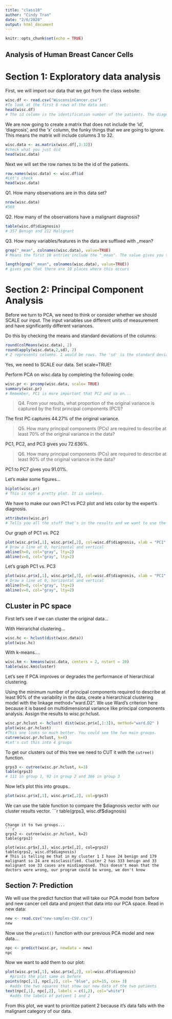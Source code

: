 ```yaml
---
title: "class10"
author: "Cindy Tran"
date: "2/6/2020"
output: html_document
---
```


```r
knitr::opts_chunk$set(echo = TRUE)
```

## Analysis of Human Breast Cancer Cells

# Section 1: Exploratory data analysis

First, we will import our data that we got from the class website:
```r
wisc.df <- read.csv("WisconsinCancer.csv")
#To look at the first 6 rows of the data set:
head(wisc.df)
# The id column is the identification number of the patients. The diagnosis column is the diagnosis that the doctors in Wisconsin already gave these patients. It's weird because there is a column labeled 'x' that only includes 'NA'.
```

We are now going to create a matrix that does not include the 'id', 'diagnosis', and the 'x' column, the funky things that we are going to ignore. This means the matrix will include columns 3 to 32.
```r
wisc.data <- as.matrix(wisc.df[,3:32])
#check what you just did
head(wisc.data)
```

Next we will set the row names to be the id of the patients. 
```r
row.names(wisc.data) <- wisc.df$id
#Let's check
head(wisc.data)
```

Q1. How many observations are in this data set?
```r
nrow(wisc.data)
#569
```

Q2. How many of the observations have a malignant diagnosis?
```r
table(wisc.df$diagnosis)
# 357 Benign and 212 Malignant
```

Q3. How many variables/features in the data are suffixed with _mean?
```r
grep("_mean", colnames(wisc.data), value=TRUE)
# Means the first 10 entries include the "_mean". The value gives you the names of the ones that has this.

length(grep("_mean", colnames(wisc.data), value=TRUE))
# gives you that there are 10 places where this occurs
```

# Section 2: Principal Component Analysis

Before we turn to PCA, we need to think or consider whether we should SCALE our input. The input variables use different units of measurement and have significantly different variances.

Do this by checking the means and standard deviations of the columns:
```r
round(colMeans(wisc.data), 2)
round(apply(wisc.data,2,sd), 2)
# 2 represents columns. 1 would be rows. The 'sd' is the standard deviation column.
```

Yes, we need to SCALE our data. Set scale=TRUE!

Perform PCA on wisc.data by completing the following code:
```r
wisc.pr <- prcomp(wisc.data, scale= TRUE)
summary(wisc.pr)
# Remember, PC1 is more important that PC2 and so on...
```

> Q4. From your results, what proportion of the original variance is captured by the first principal components (PC1)?
  
  The first PC captures 44.27% of the original variance.
  
> Q5. How many principal components (PCs) are required to describe at least 70% of the original variance in the data?
  
  PC1, PC2, and PC3 gives you 72.636%.
  
> Q6. How many principal components (PCs) are required to describe at least 90% of the original variance in the data?
  
  PC1 to PC7 gives you 91.01%.
  
Let's make some figures...

```r
biplot(wisc.pr)
# This is not a pretty plot. It is useless.
```

We have to make our own PC1 vs PC2 plot and lets color by the expert's diagnosis. 
```r
attributes(wisc.pr)
# Tells you all the stuff that's in the results and we want to use the 'x' because it is the scores on our PC components.
```

Our graph of PC1 vs. PC2
```r
plot(wisc.pr$x[,1], wisc.pr$x[,2], col=wisc.df$diagnosis, xlab = "PC1", ylab = "PC2")
# Draw a line at 0, horizontal and vertical
abline(h=0, col="gray", lty=2)
abline(v=0, col="gray", lty=2)
```

Let's graph PC1 vs. PC3
```r
plot(wisc.pr$x[,1], wisc.pr$x[,3], col=wisc.df$diagnosis, xlab = "PC1", ylab = "PC2")
# Draw a line at 0, horizontal and vertical
abline(h=0, col="gray", lty=2)
abline(v=0, col="gray", lty=2)
```

## CLuster in PC space

First let's see if we can cluster the original data...

With Heirarichal clustering...
```r
wisc.hc <- hclust(dist(wisc.data))
plot(wisc.hc)
```
With k-means....
```r
wisc.km <- kmeans(wisc.data, centers = 2, nstart = 20)
table(wisc.km$cluster)
```

Let's see if PCA improves or degrades the performance of hierarchical clustering.

Using the minimum number of principal components required to describe at least 90% of the variability in the data, create a hierarchical clustering model with the linkage method="ward.D2". We use Ward’s criterion here because it is based on multidimensional variance like principal components analysis. Assign the results to wisc.pr.hclust.
```r
wisc.pr.hclust <- hclust( dist(wisc.pr$x[,1:3]), method="ward.D2" )
plot(wisc.pr.hclust)
#This one looks so much better. You could see the two main groups.
cutree(wisc.pr.hclust, k=4)
#Let's cut this into 4 groups
```

To get our clusters out of this tree we need to CUT it with the `cutree()` function.

```r
grps3 <- cutree(wisc.pr.hclust, k=3)
table(grps3)
# 111 in group 1, 92 in group 2 and 366 in group 3
```

Now let's plot this into groups..
```r
plot(wisc.pr$x[,1], wisc.pr$x[,2], col=grps3)
```

We can use the table function to compare the $diagnosis vector with our cluster results vector.
```r
table(grps3, wisc.df$diagnosis)
```

Change it to two groups...
```r
grps2 <- cutree(wisc.pr.hclust, k=2)
table(grps2)

plot(wisc.pr$x[,1], wisc.pr$x[,2], col=grps2)
table(grps2, wisc.df$diagnosis)
# This is telling me that in my cluster 1 I have 24 benign and 179 malignant so 24 are misclassified. Cluster 2 has 333 benign and 33 malignant soe 33 cases are misdiagnosed. This doesn't mean that the doctors were wrong, our program could be wrong, we don't know
```

## Section 7: Prediction
We will use the predict function that will take our PCA model from before and new cancer cell data and project that data into our PCA space.
Read in new data:
```r
new <- read.csv("new-samples-CSV.csv")
new
```
Now use the `predict()` function with our previous PCA model and new data...
```r
npc <- predict(wisc.pr, newdata = new)
npc
```

Now we want to add them to our plot:
```r
plot(wisc.pr$x[,1], wisc.pr$x[,2], col=wisc.df$diagnosis)
  #prints the plot same as before
points(npc[,1], npc[,2], col= "blue", pch=15, cex= 3)
  #adds the two squares that show our new data of the two patients
text(npc[,1], npc[,2], labels = c(1,2), col="white")
  #adds the labels of patient 1 and 2
```
From this plot, we want to prioritize patient 2 because it's data falls with the malignant category of our data.
